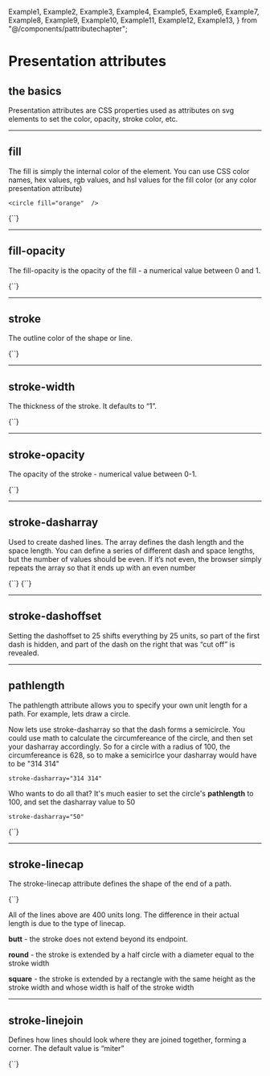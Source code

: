  Example1,
  Example2,
  Example3,
  Example4,
  Example5,
  Example6,
  Example7,
  Example8,
  Example9,
  Example10,
  Example11,
  Example12,
  Example13,
} from "@/components/pattributechapter";

# Presentation attributes

## the basics

Presentation attributes are CSS properties used as attributes on svg elements to set the color, opacity, stroke color, etc.

---

## fill

The fill is simply the internal color of the element. You can use CSS color names, hex values, rgb values, and hsl values for the fill color (or any color presentation attribute)

```
<circle fill="orange"  />
```

<Blocks>
  {`<circle 
    cx="250" cy="150" r="100" 
    fill="orange"  />`}
</Blocks>

<Example1 />

---

## fill-opacity

The fill-opacity is the opacity of the fill - a numerical value between 0 and 1.

<Blocks>
  {`<circle
  cx="250"
  cy="150"
  r="100"
  fill="orange"
  fillOpacity={0.2}
/>`}
</Blocks>

<Example2 />

---

## stroke

The outline color of the shape or line.

<Blocks>
  {`<circle
    cx="250" cy="150" r="100"
    fill="orange" fillOpacity={0.2}
    stroke="black"
/>`}
</Blocks>

<Example3 />

---

## stroke-width

The thickness of the stroke. It defaults to “1”.

<Blocks>
  {`<circle
    cx="250" cy="150" r="100"
    fill="orange" fillOpacity={0.2}
    stroke="black"
    stroke-width="3"
/>`}
</Blocks>

<Example4 />

---

## stroke-opacity

The opacity of the stroke - numerical value between 0-1.

<Blocks>
  {`<circle
    cx="250" cy="150" r="100"
    fill="orange" fillOpacity={0.2}
    stroke="black" stroke-width="3"
    stroke-opacity=".2"
/>`}
</Blocks>

<Example5 />

---

## stroke-dasharray

Used to create dashed lines. The array defines the dash length and the space length. You can define a series of different dash and space lengths, but the number of values should be even. If it’s not even, the browser simply repeats the array so that it ends up with an even number

<Blocks caption="with single value dash and space are the same">
  {`<circle
    cx="250" cy="150" r="100"
    fill="orange" fillOpacity={0.2}
    stroke="black" stroke-width="3"
    stroke-opacity=".2"
    stroke-dasharray="10"
/>`}
</Blocks>

<Example6 />

<Blocks caption="1st number: dash size, 2nd: space size">
  {`<circle
    cx="250" cy="150" r="100"
    fill="orange" fillOpacity="0.2"
    stroke="black" strokeWidth="3"
    strokeDasharray="40 5"
/>`}
</Blocks>

<Example7 />

<Example8 />

---

## stroke-dashoffset

Setting the dashoffset to 25 shifts everything by 25 units, so part of the first dash is hidden, and part of the dash on the right that was “cut off” is revealed.

<Example9 />

---

## pathlength

The pathlength attribute allows you to specify your own unit length for a path. For example, lets draw a circle.

<Example10 />

Now lets use stroke-dasharray so that the dash forms a semicircle. You could use math to calculate the circumfereance of the circle, and then set your dasharray accordingly. So for a circle with a radius of 100, the circumfereance is 628, so to make a semicirlce your dasharray would have to be "314 314"

```
stroke-dasharray="314 314"
```

Who wants to do all that? It's much easier to set the circle's **pathlength** to 100, and set the dasharray value to 50

```
stroke-dasharray="50"
```

<Blocks caption="pathlength = 100">
  {`<circle
    cx="250"
    cy="150"
    r="100"
    fill="none"
    stroke="black"
    strokeWidth="3"
    strokeDasharray="50"
    pathLength="100"
/>`}
</Blocks>

<Example11 />

---

## stroke-linecap

The stroke-linecap attribute defines the shape of the end of a path.

<Blocks>
  {`<path
    d="M 50,100 h 400"
    stroke="black"
    stroke-width="30"
    stroke-linecap="butt"
/>`}
</Blocks>

<Example12 />

All of the lines above are 400 units long. The difference in their actual length is due to the type of linecap.

**butt** - the stroke does not extend beyond its endpoint.

**round** - the stroke is extended by a half circle with a diameter equal to the stroke width

**square** - the stroke is extended by a rectangle with the same height as the stroke width and whose width is half of the stroke width

---

## stroke-linejoin

Defines how lines should look where they are joined together, forming a corner. The default value is “miter”

<Blocks>
  {`<path
    d="M70 138L247 23L420.5 138"
    stroke="black"
    stroke-width="40"
    stroke-linejoin="miter"
/>`}
</Blocks>

<Example13 />

